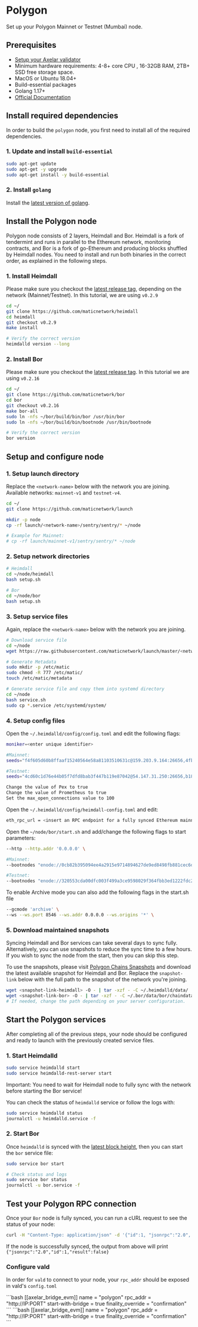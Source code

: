 # Polygon


Set up your Polygon Mainnet or Testnet (Mumbai) node.

## Prerequisites

- [Setup your Axelar validator](/validator/setup)
- Minimum hardware requirements: 4-8+ core CPU , 16-32GB RAM, 2TB+ SSD free storage space.
- MacOS or Ubuntu 18.04+
- Build-essential packages
- Golang 1.17+
- [Official Documentation](https://docs.polygon.technology/docs/integrate/full-node-binaries)

## Install required dependencies

In order to build the `polygon` node, you first need to install all of the required dependencies.

### 1. Update and install `build-essential`

```bash
sudo apt-get update
sudo apt-get -y upgrade
sudo apt-get install -y build-essential
```

### 2. Install `golang`

Install the [latest version of golang](https://go.dev/doc/install).

## Install the Polygon node

Polygon node consists of 2 layers, Heimdall and Bor. Heimdall is a fork of tendermint and runs in parallel to the Ethereum network, monitoring contracts, and Bor is a fork of go-Ethereum and producing blocks shuffled by Heimdall nodes. You need to install and run both binaries in the correct order, as explained in the following steps.

### 1. Install Heimdall

Please make sure you checkout the [latest release tag](https://github.com/maticnetwork/heimdall/tags), depending on the network (Mainnet/Testnet). In this tutorial, we are using `v0.2.9`

```bash
cd ~/
git clone https://github.com/maticnetwork/heimdall
cd heimdall
git checkout v0.2.9
make install

# Verify the correct version
heimdalld version --long
```

### 2. Install Bor

Please make sure you checkout the [latest release tag](https://github.com/maticnetwork/bor/tags). In this tutorial we are using `v0.2.16`

```bash
cd ~/
git clone https://github.com/maticnetwork/bor
cd bor
git checkout v0.2.16
make bor-all
sudo ln -nfs ~/bor/build/bin/bor /usr/bin/bor
sudo ln -nfs ~/bor/build/bin/bootnode /usr/bin/bootnode

# Verify the correct version
bor version
```

## Setup and configure node

### 1. Setup launch directory

Replace the `<network-name>` below with the network you are joining.
Available networks: `mainnet-v1` and `testnet-v4`.

```bash
cd ~/
git clone https://github.com/maticnetwork/launch

mkdir -p node
cp -rf launch/<network-name>/sentry/sentry/* ~/node

# Example for Mainnet:
# cp -rf launch/mainnet-v1/sentry/sentry/* ~/node
```

### 2. Setup network directories

```bash
# Heimdall
cd ~/node/heimdall
bash setup.sh

# Bor
cd ~/node/bor
bash setup.sh
```

### 3. Setup service files

Again, replace the `<network-name>` below with the network you are joining.

```bash
# Download service file
cd ~/node
wget https://raw.githubusercontent.com/maticnetwork/launch/master/<network-name>/service.sh

# Generate Metadata
sudo mkdir -p /etc/matic
sudo chmod -R 777 /etc/matic/
touch /etc/matic/metadata

# Generate service file and copy them into systemd directory
cd ~/node
bash service.sh
sudo cp *.service /etc/systemd/system/
```

### 4. Setup config files

Open the `~/.heimdalld/config/config.toml` and edit the following flags:

```bash
moniker=<enter unique identifier>

#Mainnet:
seeds="f4f605d60b8ffaaf15240564e58a81103510631c@159.203.9.164:26656,4fb1bc820088764a564d4f66bba1963d47d82329@44.232.55.71:26656,902484e868c6a4bace1bb3cf4b6ba1667561b158@18.228.218.160:26656,afc41bd37d549186cec915c5a4feb3071871cdc1@18.228.98.237:26656,587df41fb0198d72a9e153c608b2c0d840551429@35.182.147.162:26656,ad7bc1c45641454893c74b50357a1bd87778bb50@52.60.36.93:26656"

#Testnet:
seeds="4cd60c1d76e44b05f7dfd8bab3f447b119e87042@54.147.31.250:26656,b18bbe1f3d8576f4b73d9b18976e71c65e839149@34.226.134.117:26656"

Change the value of Pex to true
Change the value of Prometheus to true
Set the max_open_connections value to 100
```

Open the `~/.heimdalld/config/heimdall-config.toml` and edit:

```bash
eth_rpc_url = <insert an RPC endpoint for a fully synced Ethereum mainnet node or Goerli testnet node, i.e Infura.>
```

Open the `~/node/bor/start.sh` and add/change the following flags to start parameters:

```bash
--http --http.addr '0.0.0.0' \

#Mainnet:
--bootnodes "enode://0cb82b395094ee4a2915e9714894627de9ed8498fb881cec6db7c65e8b9a5bd7f2f25cc84e71e89d0947e51c76e85d0847de848c7782b13c0255247a6758178c@44.232.55.71:30303,enode://88116f4295f5a31538ae409e4d44ad40d22e44ee9342869e7d68bdec55b0f83c1530355ce8b41fbec0928a7d75a5745d528450d30aec92066ab6ba1ee351d710@159.203.9.164:30303"

#Testnet:
--bootnodes "enode://320553cda00dfc003f499a3ce9598029f364fbb3ed1222fdc20a94d97dcc4d8ba0cd0bfa996579dcc6d17a534741fb0a5da303a90579431259150de66b597251@54.147.31.250:30303"
```

To enable Archive mode you can also add the following flags in the start.sh file
```bash
--gcmode 'archive' \
--ws --ws.port 8546 --ws.addr 0.0.0.0 --ws.origins '*' \
```


### 5. Download maintained snapshots

<Callout emoji="ℹ️">
  Syncing Heimdall and Bor services can take several days to sync fully. Alternatively, you can use snapshots to reduce the sync time to a few hours. If you wish to sync the node from the start, then you can skip this step.
</Callout>

To use the snapshots, please visit [Polygon Chains Snapshots](https://snapshots.matic.today/) and download the latest available snapshot for Heimdall and Bor. Replace the `snapshot-link` below with the full path to the snapshot of the network you're joining.

```bash
wget <snapshot-link-heimdall> -O - | tar -xzf - -C ~/.heimdalld/data/
wget <snapshot-link-bor> -O - | tar -xzf - -C ~/.bor/data/bor/chaindata
# If needed, change the path depending on your server configuration.
```

## Start the Polygon services

After completing all of the previous steps, your node should be configured and ready to launch with the previously created service files.

### 1. Start Heimdalld

```bash
sudo service heimdalld start
sudo service heimdalld-rest-server start
```

<Callout type="warning" emoji="⚠️">
  Important: You need to wait for Heimdall node to fully sync with the network before starting the Bor service!
</Callout>

You can check the status of `heimdalld` service or follow the logs with:

```bash
sudo service heimdalld status
journalctl -u heimdalld.service -f
```

### 2. Start Bor

Once `heimdalld` is synced with the [latest block height](https://wallet.polygon.technology/staking/), then you can start the `bor` service file:

```bash
sudo service bor start

# Check status and logs
sudo service bor status
journalctl -u bor.service -f
```

## Test your Polygon RPC connection

Once your `Bor` node is fully synced, you can run a cURL request to see the status of your node:

```bash
curl -H "Content-Type: application/json" -d '{"id":1, "jsonrpc":"2.0", "method": "eth_syncing", "params":[]}' localhost:8545
```

If the node is successfully synced, the output from above will print `{"jsonrpc":"2.0","id":1,"result":false}`

### Configure vald

In order for `vald` to connect to your node, your `rpc_addr` should be exposed in
vald's `config.toml`

<tabs>
    <tab-item title="Mainnet">
        ```bash
        [[axelar_bridge_evm]]
        name = "polygon"
        rpc_addr = "http://IP:PORT"
        start-with-bridge = true
        finality_override = "confirmation"
        ```
    </tab-item>
    <tab-item title="Testnet">
        ```bash
        [[axelar_bridge_evm]]
        name = "polygon"
        rpc_addr = "http://IP:PORT"
        start-with-bridge = true
        finality_override = "confirmation"
        ```
    </tab-item>
</tabs>

